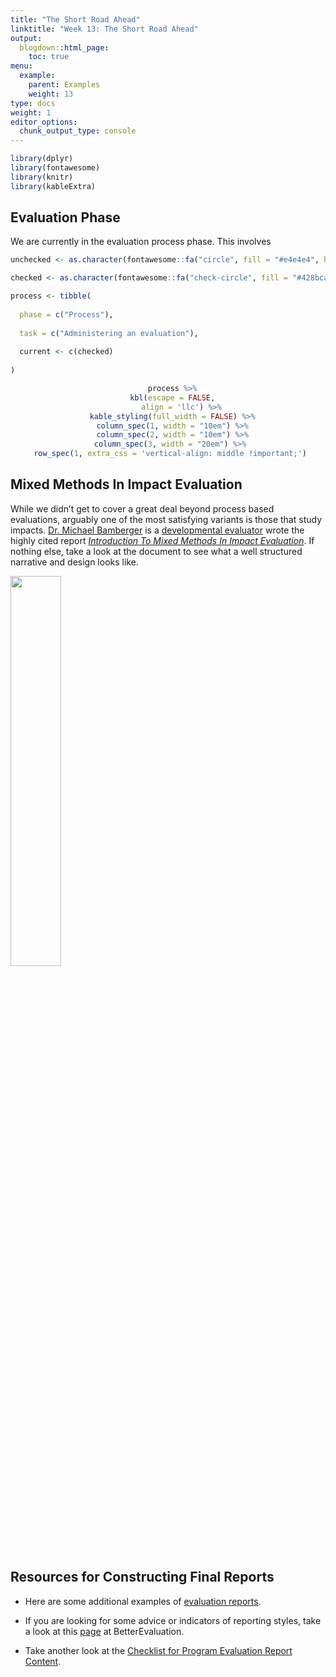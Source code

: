 ```yaml
---
title: "The Short Road Ahead"
linktitle: "Week 13: The Short Road Ahead"
output:
  blogdown::html_page:
    toc: true
menu:
  example:
    parent: Examples
    weight: 13
type: docs
weight: 1
editor_options: 
  chunk_output_type: console
---
```


```r
library(dplyr)
library(fontawesome)
library(knitr)
library(kableExtra)
```

## Evaluation Phase
We are currently in the evaluation process phase. This involves

```r

unchecked <- as.character(fontawesome::fa("circle", fill = "#e4e4e4", height = "15px"))

checked <- as.character(fontawesome::fa("check-circle", fill = "#428bca", height = "15px"))

process <- tibble(
  
  phase = c("Process"),
  
  task = c("Administering an evaluation"),
  
  current <- c(checked)
  
)

```

<center>
```r
  process %>%
  kbl(escape = FALSE,
      align = 'llc') %>%
  kable_styling(full_width = FALSE) %>%
  column_spec(1, width = "10em") %>%
  column_spec(2, width = "10em") %>%
  column_spec(3, width = "20em") %>% 
  row_spec(1, extra_css = 'vertical-align: middle !important;') 
```
</center>

## Mixed Methods In Impact Evaluation

While we didn't get to cover a great deal beyond process based evaluations, arguably one of the most satisfying variants is those that study impacts. [Dr. Michael Bamberger](https://www.rockefellerfoundation.org/profile/michael-bamberger/){target="_blank"} is a [developmental evaluator](https://www.betterevaluation.org/en/plan/approach/developmental_evaluation){target="_blank"} wrote the highly cited report  [*Introduction To Mixed Methods In Impact Evaluation*](https://www.interaction.org/wp-content/uploads/2019/03/Mixed-Methods-in-Impact-Evaluation-English.pdf){target="_blank"}. If nothing else, take a look at the document to see what a well structured narrative and design looks like. 

[![](/example/13-example_files/mme-impact.png){width=40%}](https://www.interaction.org/wp-content/uploads/2019/03/Mixed-Methods-in-Impact-Evaluation-English.pdf)

## Resources for Constructing Final Reports 

+ Here are some additional examples of [evaluation reports](/readings/examplereports2.zip){target="_blank"}. 

+ If you are looking for some advice or indicators of reporting styles, take a look at this [page](https://www.betterevaluation.org/en/evaluation-options/final_reports){target="_blank"} at BetterEvaluation.

+ Take another look at the [Checklist for Program
Evaluation Report Content](https://wmich.edu/sites/default/files/attachments/u350/2018/eval-report-content-robertson-wingate.pdf){target="_blank"}.
